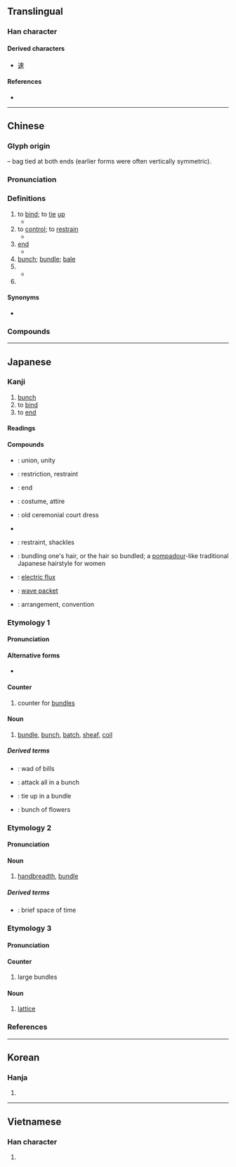 {{character info}}
==Translingual==

===Han character===
{{Han char|rn=75|rad=木|as=03|sn=7|four=50906|canj=DL|ids=⿻木口}}

====Derived characters====
* [[速]]

====References====
* {{Han ref|kx=0512.120|dkj=14480|dj=0898.040|hdz=21158.030|uh=675F|ud=26463|bh=A7F4|bd=42996}}

----

==Chinese==
{{zh-forms}}

===Glyph origin===
{{Han etyl}}
{{liushu|i}} – bag tied at both ends (earlier forms were often vertically symmetric).

===Pronunciation===
{{zh-pron
|m=shù
|c=cuk1
|h=pfs=suk/sok
|mn=sok
|mn-t=sog4 
|mc=y
|oc=y
|ma=
|cat=v,n,cl,pn
}}

===Definitions===
{{zh-hanzi}}

# to [[bind]]; to [[tie]] [[up]]
#* {{zh-x|束縛|to [[bind]]; to [[tie]] [[up]]}}
# to [[control]]; to [[restrain]]
#* {{zh-x|拘束|[[restraint]]; [[inhibited]]; [[constraint]]}}
# [[end]]
#* {{zh-x|結束|[[end]]}}
# [[bunch]]; [[bundle]]; [[bale]]
# {{zh-classifier|objects in [[bunch]]es or [[bundle]]s, such as [[bouquet]]s of flowers}}
#* {{zh-x|一 束 玫瑰|a [[bouquet]] of [[roses]]}}
# {{surname|zh}}

====Synonyms====
* {{s|to control}}
{{zh-syn-saurus|克制}}

===Compounds===
{{zh-der|保護管束|局束|光束|拴束|整束|束髮|束修|束手旁觀|束帛|束裝盜金|束芻|束腰|束身自修|束素|束杖理民|拘束|束手束腳|束手就擒|案兵束甲|束裝|拘拘束束|束手無措|束縛|束身|束身就縛|束緊|束手待斃|無束無拘|束胸|束髮封帛|束身修行|無拘無束|束之高閣|束手無策|檢束|束錦|束手|束脩|束帶頂冠|束縕請火|束手就縛|束馬懸車|束髮金冠|束阨|束薪|束線|束甲|收束|能束|裝束|粒米束薪|管束|結束|鈐束|結束語|縛束|約束|要束|羈束|筋不束骨|維管束|大束|房室束|希氏束}}

{{zh-cat|Beginning|Intermediate}}

----

==Japanese==

===Kanji===
{{ja-kanji|grade=4|rs=木03}}

# [[bunch]]
# to [[bind]]
# to [[end]]

====Readings====
{{ja-readings
|goon=そく
|kanon=しょく
|kun=たば-, たば-ねる, つか-, つか-ねる
}}

====Compounds====
* {{ja-r|結%束|けっ%そく}}: union, unity
* {{ja-r|拘%束|こう%そく}}: restriction, restraint
* {{ja-r|収%束|しゅう%そく}}: end
* {{ja-r|装%束|しょう%ぞく}}: costume, attire
* {{ja-r|束%帯|そく%たい}}: old ceremonial court dress
* {{ja-r|束に立つ|そく に たつ}}
* {{ja-r|束%縛|そく%ばく}}: restraint, shackles
* {{ja-r|束%髪|そく%はつ}}: bundling one's hair, or the hair so bundled; a [[pompadour]]-like traditional Japanese hairstyle for women
* {{ja-r|電%束|でん%そく}}: [[electric flux]]
* {{ja-r|波%束|は%そく}}: [[wave packet]]
* {{ja-r|約%束|やく%そく}}: arrangement, convention

===Etymology 1===
{{ja-kanjitab|たば|yomi=k}}

====Pronunciation====
{{ja-pron|yomi=k|たば|acc=1|acc_ref=DJR,NHK}}

====Alternative forms====
* {{ja-l|把}}

====Counter====
{{ja-pos|counter|たば}}

# counter for [[bundle]]s
#: {{ja-usex|それ は 一'''束''' 十 円 の 値段 でした|それ は ひと'''たば''' じゅう えん の ねだん でした|They cost 10 yen a '''bundle'''}}

====Noun====
{{ja-noun|たば}}

# [[bundle]], [[bunch]], [[batch]], [[sheaf]], [[coil]]
#: {{ja-usex|彼 は 古い 手%紙 を '''束''' に した|かれ は ふるい て%がみ を '''たば''' に した|He bound old letters into a '''bundle'''}}

=====Derived terms=====
* {{ja-r|札%束|さつ%たば}}: wad of bills
* {{ja-r|束になって掛かる|たば に なって かかる}}: attack all in a bunch
* {{ja-r|束ねる|たばねる}}: tie up in a bundle
* {{ja-r|花%束|はな%たば}}: bunch of flowers

===Etymology 2===
{{ja-kanjitab|つか|yomi=k}}

====Pronunciation====
{{ja-pron|yomi=k|つか|acc=2|dev=1|acc_ref=DJR,NHK}}

====Noun====
{{ja-noun|つか}}

# [[handbreadth]], [[bundle]]

=====Derived terms=====
* {{ja-r|束の間|つかのま}}: brief space of time

===Etymology 3===
{{ja-kanjitab|そく|yomi=o}}

====Pronunciation====
{{ja-pron|yomi=goon|そく|acc=1|acc_ref=DJR}}

====Counter====
{{ja-pos|そく|counter}}

# large bundles

====Noun====
{{ja-noun|そく}}

# {{lb|ja|mathematics|order theory|sort=そく}} [[lattice]]

===References===
<references/>

----

==Korean==

===Hanja===
{{ko-hanja|hangeul=속|eumhun=|rv=sok|mr=sok|y=sok}}

# {{rfdef|ko|sort=木03}}

----

==Vietnamese==

===Han character===
{{vi-hantu|[[thút]], [[súc]], [[thót]], [[thúc]], [[thóc]]|rs=木03}}

# {{rfdef|vi|sort=木03}}